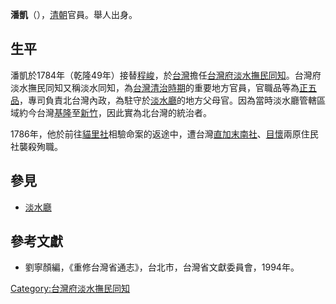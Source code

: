 '''潘凱'''（{{bd|？||1786年|}}），[[清朝|清朝]]官員。舉人出身。

== 生平 ==
潘凱於1784年（乾隆49年）接替[[程峻|程峻]]，於[[台灣|台灣]]擔任[[台灣府淡水撫民同知|台灣府淡水撫民同知]]。台灣府淡水撫民同知又稱淡水同知，為[[台灣清治時期|台灣清治時期]]的重要地方官員，官職品等為[[正五品|正五品]]，專司負責北台灣內政，為駐守於[[淡水廳|淡水廳]]的地方父母官。因為當時淡水廳管轄區域約今台灣[[基隆市|基隆]]至[[新竹市|新竹]]，因此實為北台灣的統治者。

1786年，他於前往[[貓里社|貓里社]]相驗命案的返途中，遭台灣[[直加末南社|直加末南社]]、[[目懷|目懷]]兩原住民社襲殺殉職。

==參見==
*[[淡水廳|淡水廳]]

==參考文獻==
*劉寧顏編，《重修台灣省通志》，台北市，台灣省文獻委員會，1994年。

{{start box}}
{{s-off}}
{{s-before|[[程峻|程峻]]}}
{{s-title|[[台灣府淡水撫民同知|台灣府淡水撫民同知]]|1784年上任}}
{{s-after|[[程峻|程峻]]}}
{{end box}}

[[Category:台灣府淡水撫民同知|Category:台灣府淡水撫民同知]]